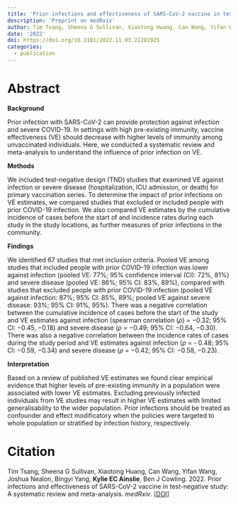```yaml
---
title: 'Prior infections and effectiveness of SARS-CoV-2 vaccine in test-negative study: A systematic review and meta-analysis'
description: 'Preprint on medRxiv'
author: Tim Tsang, Sheena G Sullivan, Xiaotong Huang, Can Wang, Yifan Wang, Joshua Nealon, Bingyi Yang, Kylie EC Ainslie, Ben J Cowling
date: '2022'
doi: https://doi.org/10.1101/2022.11.03.22281925
categories: 
  - publication
---
```


# Abstract

**Background**

Prior infection with SARS-CoV-2 can provide protection against infection and severe COVID-19. In settings with high pre-existing immunity, vaccine effectiveness (VE) should decrease with higher levels of immunity among unvaccinated individuals. Here, we conducted a systematic review and meta-analysis to understand the influence of prior infection on VE.

**Methods**

We included test-negative design (TND) studies that examined VE against infection or severe disease (hospitalization, ICU admission, or death) for primary vaccination series. To determine the impact of prior infections on VE estimates, we compared studies that excluded or included people with prior COVID-19 infection. We also compared VE estimates by the cumulative incidence of cases before the start of and incidence rates during each study in the study locations, as further measures of prior infections in the community.

**Findings**

We identified 67 studies that met inclusion criteria. Pooled VE among studies that included people with prior COVID-19 infection was lower against infection (pooled VE: 77%; 95% confidence interval (CI): 72%, 81%) and severe disease (pooled VE: 86%; 95% CI: 83%, 89%), compared with studies that excluded people with prior COVID-19 infection (pooled VE against infection: 87%; 95% CI: 85%, 89%; pooled VE against severe disease: 93%; 95% CI: 91%, 95%). There was a negative correlation between the cumulative incidence of cases before the start of the study and VE estimates against infection (spearman correlation (*ρ*) = −0.32; 95% CI: −0.45, −0.18) and severe disease (*ρ* = −0.49; 95% CI: −0.64, −0.30). There was also a negative correlation between the incidence rates of cases during the study period and VE estimates against infection (*ρ* = - 0.48; 95% CI: −0.59, −0.34) and severe disease (*ρ* = −0.42; 95% CI: −0.58, −0.23).

**Interpretation**

Based on a review of published VE estimates we found clear empirical evidence that higher levels of pre-existing immunity in a population were associated with lower VE estimates. Excluding previously infected individuals from VE studies may result in higher VE estimates with limited generalisability to the wider population. Prior infections should be treated as confounder and effect modificatory when the policies were targeted to whole population or stratified by infection history, respectively.

# Citation

Tim Tsang, Sheena G Sullivan, Xiaotong Huang, Can Wang, Yifan Wang, Joshua Nealon, Bingyi Yang, **Kylie EC Ainslie**, Ben J Cowling. 2022. Prior infections and effectiveness of SARS-CoV-2 vaccine in test-negative study: A systematic review and meta-analysis. *medRxiv*. [\[DOI\]](https://doi.org/10.1101/2022.11.03.22281925)
